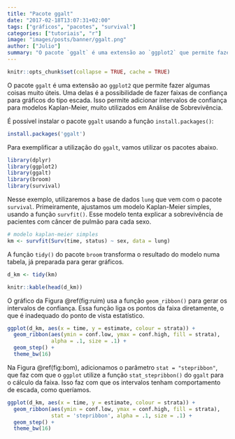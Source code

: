```yaml
---
title: "Pacote ggalt"
date: "2017-02-18T13:07:31+02:00"
tags: ["gráficos", "pacotes", "survival"]
categories: ["tutoriais", "r"]
image: "images/posts/banner/ggalt.png"
author: ["Julio"]
summary: "O pacote `ggalt` é uma extensão ao `ggplot2` que permite fazer algumas coisas muito úteis. Uma delas é a possibilidade de fazer faixas de confiança para gráficos do tipo escada. Isso permite adicionar intervalos de confiança para modelos Kaplan-Meier, muito utilizados em Análise de Sobrevivência."
---
```


```r
knitr::opts_chunk$set(collapse = TRUE, cache = TRUE)
```

O pacote `ggalt` é uma extensão ao `ggplot2` que permite fazer algumas coisas muito úteis. Uma delas é a possibilidade de fazer faixas de confiança para gráficos do tipo escada. Isso permite adicionar intervalos de confiança para modelos Kaplan-Meier, muito utilizados em Análise de Sobrevivência. 

É possível instalar o pacote `ggalt` usando a função `install.packages()`:  

```r
install.packages('ggalt')
```

Para exemplificar a utilização do `ggalt`, vamos utilizar os pacotes abaixo.

```r
library(dplyr)
library(ggplot2)
library(ggalt)
library(broom)
library(survival)
```

Nesse exemplo, utilizaremos a base de dados `lung` que vem com o pacote `survival`. Primeiramente, ajustamos um modelo Kaplan-Meier simples, usando a função `survfit()`. Esse modelo tenta explicar a sobrevivência de pacientes com câncer de pulmão para cada sexo.

```r
# modelo kaplan-meier simples
km <- survfit(Surv(time, status) ~ sex, data = lung)
```

A função `tidy()` do pacote `broom` transforma o resultado do modelo numa tabela, já preparada para gerar gráficos.

```r
d_km <- tidy(km)

knitr::kable(head(d_km))
```

O gráfico da Figura \@ref(fig:ruim) usa a função `geom_ribbon()` para gerar os intervalos de confiança. Essa função liga os pontos da faixa diretamente, o que é inadequado do ponto de vista estatístico.

```r
ggplot(d_km, aes(x = time, y = estimate, colour = strata)) +
  geom_ribbon(aes(ymin = conf.low, ymax = conf.high, fill = strata), 
              alpha = .1, size = .1) +
  geom_step() +
  theme_bw(16)
```

Na Figura \@ref(fig:bom), adicionamos o parâmetro `stat = "stepribbon"`, que faz com que o `ggplot` utilize a função `stat_stepribbon()` do `ggalt` para o cálculo da faixa. Isso faz com que os intervalos tenham comportamento de escada, como queríamos.

```r
ggplot(d_km, aes(x = time, y = estimate, colour = strata)) +
  geom_ribbon(aes(ymin = conf.low, ymax = conf.high, fill = strata), 
              stat = 'stepribbon', alpha = .1, size = .1) +
  geom_step() +
  theme_bw(16)
```
